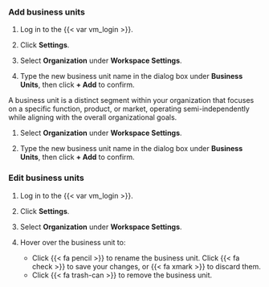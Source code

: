 ### Add business units

:::: {.content-visible unless-format="revealjs"}
1. Log in to the {{< var vm_login >}}.

1. Click **Settings**. 

1. Select **Organization** under **Workspace Settings**.

1. Type the new business unit name in the dialog box under **Business Units**, then click **+ Add** to confirm.
::::

:::: {.content-hidden unless-format="revealjs"}
A business unit is a distinct segment within your organization that focuses on a specific function, product, or market, operating semi-independently while aligning with the overall organizational goals.

1. Select **Organization** under **Workspace Settings**.

1. Type the new business unit name in the dialog box under **Business Units**, then click **+ Add** to confirm.
::::

:::: {.content-visible unless-format="revealjs"}
### Edit business units

1. Log in to the {{< var vm_login >}}.

1. Click **Settings**. 

1. Select **Organization** under **Workspace Settings**.

1. Hover over the business unit to:
   - Click {{< fa pencil >}} to rename the business unit. Click {{< fa check >}} to save your changes, or {{< fa xmark >}} to discard them.
   - Click {{< fa trash-can >}} to remove the business unit.
::::
